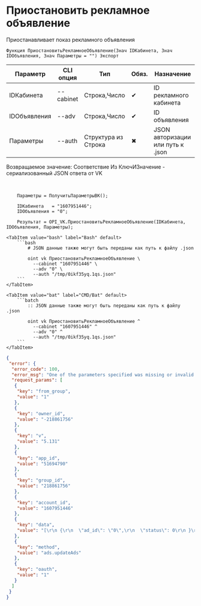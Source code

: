 ﻿---
sidebar_position: 3
description: Приостановить рекламное объявление и другие функции для работы с VK в Открытом пакете интеграций - бесплатной open-source библиотеке интеграций для 1С:Предприятие 8, OneScript и CLI
keywords: [1C, 1С, 1С:Предприятие, 1С:Предприятие 8.3, API, Интеграция, Сервисы, Обмен, OneScript, CLI, VK]
---


# Приостановить рекламное объявление
 Приостанавливает показ рекламного объявления



`Функция ПриостановитьРекламноеОбъявление(Знач IDКабинета, Знач IDОбъявления, Знач Параметры = "") Экспорт`

  | Параметр | CLI опция | Тип | Обяз. | Назначение |
  |-|-|-|-|-|
  | IDКабинета | --cabinet | Строка,Число | &#x2714; | ID рекламного кабинета |
  | IDОбъявления | --adv | Строка,Число | &#x2714; | ID объявления |
  | Параметры | --auth | Структура из Строка | &#x2716; | JSON авторизации или путь к .json |

  
  Возвращаемое значение:   Соответствие Из КлючИЗначение - сериализованный JSON ответа от VK

<br/>




```bsl title="Пример использования для 1С:Предприятие/OneScript"
    Параметры = ПолучитьПараметрыВК();

    IDКабинета   = "1607951446";
    IDОбъявления = "0";

    Результат = OPI_VK.ПриостановитьРекламноеОбъявление(IDКабинета, IDОбъявления, Параметры);
```
    

 <Tabs>
  
    <TabItem value="bash" label="Bash" default>
        ```bash
            # JSON данные также могут быть переданы как путь к файлу .json
            
            oint vk ПриостановитьРекламноеОбъявление \
              --cabinet "1607951446" \
              --adv "0" \
              --auth "/tmp/0ikf35yq.1qs.json"
        ```
    </TabItem>
  
    <TabItem value="bat" label="CMD/Bat" default>
        ```batch
            :: JSON данные также могут быть переданы как путь к файлу .json
            
            oint vk ПриостановитьРекламноеОбъявление ^
              --cabinet "1607951446" ^
              --adv "0" ^
              --auth "/tmp/0ikf35yq.1qs.json"
        ```
    </TabItem>
</Tabs>


```json title="Результат"
{
 "error": {
  "error_code": 100,
  "error_msg": "One of the parameters specified was missing or invalid: data[0][ad_id] is invalid",
  "request_params": [
   {
    "key": "from_group",
    "value": "1"
   },
   {
    "key": "owner_id",
    "value": "-218861756"
   },
   {
    "key": "v",
    "value": "5.131"
   },
   {
    "key": "app_id",
    "value": "51694790"
   },
   {
    "key": "group_id",
    "value": "218861756"
   },
   {
    "key": "account_id",
    "value": "1607951446"
   },
   {
    "key": "data",
    "value": "[\r\n {\r\n  \"ad_id\": \"0\",\r\n  \"status\": 0\r\n }\r\n]"
   },
   {
    "key": "method",
    "value": "ads.updateAds"
   },
   {
    "key": "oauth",
    "value": "1"
   }
  ]
 }
}
```
